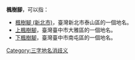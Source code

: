 {{Infobox Hokkien name
| title      = 楓樹腳
| hanji      = 楓樹腳
| poj        = Png-chhiū-kha
| hanlo      = 
| tl         = Png-tshiū-kha
| bp         = 
| hokkienipa = 
| lm  = 楓樹下
| image      = 
| image_size = 
| caption    = 
}}
'''楓樹腳'''，可以指：
* [[楓樹腳_(新北市)|楓樹腳 (新北市)]]，臺灣新北市泰山區的一個地名。
* [[上楓樹腳|上楓樹腳]]，臺灣臺中市大雅區的一個地名。
* [[下楓樹腳|下楓樹腳]]，臺灣臺中市南屯區的一個地名。
[[Category:三字地名消歧义|Category:三字地名消歧义]]
